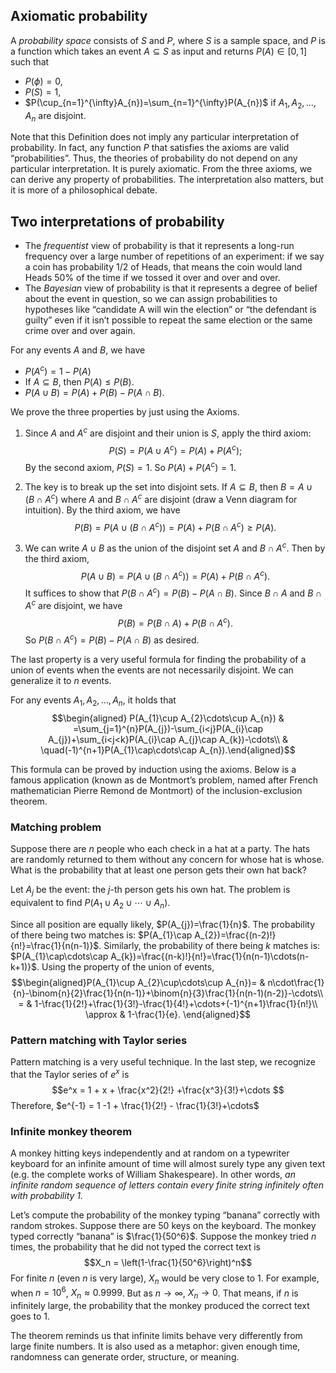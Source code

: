 ## Axiomatic probability

::: {#def-prob}
A *probability space* consists of $S$ and $P$, where $S$ is a sample
space, and $P$ is a function which takes an event $A\subseteq S$ as
input and returns $P(A)\in[0,1]$ such that

-   $P(\phi)=0$,
-   $P(S)=1$,
-   $P(\cup_{n=1}^{\infty}A_{n})=\sum_{n=1}^{\infty}P(A_{n})$ if
    $A_{1},A_{2},\ldots,A_{n}$ are disjoint.
:::

Note that this Definition does not imply any particular interpretation
of probability. In fact, any function $P$ that satisfies the axioms are
valid "probabilities". Thus, the theories of probability do not depend
on any particular interpretation. It is purely axiomatic. From the three
axioms, we can derive any property of probabilities. The interpretation
also matters, but it is more of a philosophical debate. 

:::{.callout-note}
## Two interpretations of probability

-   The *frequentist* view of probability is that it represents a
    long-run frequency over a large number of repetitions of an
    experiment: if we say a coin has probability 1/2 of Heads, that
    means the coin would land Heads 50% of the time if we tossed it over
    and over and over.
-   The *Bayesian* view of probability is that it represents a degree of
    belief about the event in question, so we can assign probabilities
    to hypotheses like "candidate A will win the election" or "the
    defendant is guilty" even if it isn't possible to repeat the same
    election or the same crime over and over again.
:::

::: {#prp-prob}
For any events $A$ and $B$, we have

-   $P(A^{c})=1-P(A)$
-   If $A\subseteq B$, then $P(A)\leq P(B).$
-   $P(A\cup B)=P(A)+P(B)-P(A\cap B)$.
:::

::: {.proof}
We prove the three properties by just using the Axioms. 

1) Since $A$ and $A^{c}$ are disjoint and their union is $S$, apply the
third axiom: $$P(S)=P(A\cup A^{c})=P(A)+P(A^{c});$$ By the second axiom,
$P(S)=1$. So $P(A)+P(A^{c})=1$.

2) The key is to break up the set into disjoint sets. If
$A\subseteq B$, then $B=A\cup(B\cap A^{c})$ where $A$ and $B\cap A^{c}$
are disjoint (draw a Venn diagram for intuition). By the third axiom, we
have $$P(B)=P(A\cup(B\cap A^{c}))=P(A)+P(B\cap A^{c})\geq P(A).$$

3) We can write $A\cup B$ as the union of the disjoint set $A$ and
$B\cap A^{c}$. Then by the third axiom,
$$P(A\cup B)=P(A\cup(B\cap A^{c}))=P(A)+P(B\cap A^{c}).$$
It suffices to show that $P(B\cap A^{c})=P(B)-P(A\cap B)$. Since
$B\cap A$ and $B\cap A^{c}$ are disjoint, we have
$$P(B)=P(B\cap A)+P(B\cap A^{c}).$$ So $P(B\cap A^{c})=P(B)-P(A\cap B)$
as desired. 
:::

The last property is a very useful formula for finding the probability
of a union of events when the events are not necessarily disjoint. 
We can generalize it to $n$ events.

::: {#thm-union}
For any events $A_{1},A_{2},\dots,A_{n}$, it holds that
$$\begin{aligned}
P(A_{1}\cup A_{2}\cdots\cup A_{n}) & =\sum_{j=1}^{n}P(A_{j})-\sum_{i<j}P(A_{i}\cap A_{j})+\sum_{i<j<k}P(A_{i}\cap A_{j}\cap A_{k})-\cdots\\
 & \quad(-1)^{n+1}P(A_{1}\cap\cdots\cap A_{n}).\end{aligned}$$
:::

This formula can be proved by induction using the axioms. Below is a
famous application (known as de Montmort's problem, named after French
mathematician Pierre Remond de Montmort) of the inclusion-exclusion
theorem.

::: {#exm-match}
### Matching problem
Suppose there are $n$ people who each check in a hat at a party. 
The hats are randomly returned to them without any concern for whose 
hat is whose. What is the probability that at least one person gets
their own hat back?
:::

::: solution
Let $A_j$ be the event: the $j$-th person gets his own hat. The problem 
is equivalent to find $P(A_{1}\cup A_{2}\cup\cdots\cup A_{n})$.

Since all position are equally likely, $P(A_{j})=\frac{1}{n}$. The
probability of there being two matches is:
$P(A_{1}\cap A_{2})=\frac{(n-2)!}{n!}=\frac{1}{n(n-1)}$. Similarly, the
probability of there being $k$ matches is:
$P(A_{1}\cap\cdots\cap A_{k})=\frac{(n-k)!}{n!}=\frac{1}{n(n-1)\cdots(n-k+1)}$.
Using the property of the union of events,
$$\begin{aligned}P(A_{1}\cup A_{2}\cup\cdots\cup A_{n})= & n\cdot\frac{1}{n}-\binom{n}{2}\frac{1}{n(n-1)}+\binom{n}{3}\frac{1}{n(n-1)(n-2)}-\cdots\\
= & 1-\frac{1}{2!}+\frac{1}{3!}-\frac{1}{4!}+\cdots+(-1)^{n+1}\frac{1}{n!}\\ \approx & 1-\frac{1}{e}.
\end{aligned}$$
:::

::: callout-tip
### Pattern matching with Taylor series
Pattern matching is a very useful technique. In the last step, we recognize that 
the Taylor series of $e^x$ is
$$e^x = 1 + x + \frac{x^2}{2!} +\frac{x^3}{3!}+\cdots $$
Therefore, $e^{-1} = 1 -1  + \frac{1}{2!} - \frac{1}{3!}+\cdots$
:::

:::{#exm-monkey}
### Infinite monkey theorem
A monkey hitting keys independently and at random on a typewriter 
keyboard for an infinite amount of time will almost surely type any 
given text (e.g. the complete works of William Shakespeare).
In other words, *an infinite random sequence of letters contain 
every finite string infinitely often with probability 1.*
:::

::: proof
Let's compute the probability of the monkey typing "banana" correctly
with random strokes. Suppose there are 50 keys on the keyboard. 
The monkey typed correctly "banana" is $\frac{1}{50^6}$.
Suppose the monkey tried $n$ times, the probability that he did not 
typed the correct text is
$$X_n = \left(1-\frac{1}{50^6}\right)^n$$
For finite $n$ (even $n$ is very large), $X_n$ would be very close to 1. 
For example, when $n=10^6$, $X_n\approx 0.9999$. 
But as $n\to\infty$, $X_n\to 0$. That means, if $n$ is infinitely large, 
the probability that the monkey produced the correct text goes to 1.

The theorem reminds us that infinite limits behave very differently from 
large finite numbers. It is also used as a metaphor: given enough time, 
randomness can generate order, structure, or meaning.
:::
